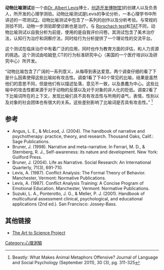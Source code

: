 {{Orphan|time=2013-08-30T21:17:54+00:00}}
'''动物比喻测试'''是一个由[[Albert_J_Levis|Dr. Albert Levis]]博士，[[创造开发博物馆|创造开发博物馆]][http://www.musuemofcreativeprocess.com]{{dead link|date=2017年11月 |bot=InternetArchiveBot |fix-attempted=yes }}的创建人以及负责人，所开发的心理学测验。动物比喻测试是Levis的争论分析，一本心理学书中所讲述的一项测试[http://arttoscience.org/publications.shtml]{{Wayback|url=http://arttoscience.org/publications.shtml |date=20130728055234 }}。动物比喻测试中包含了一系列的创作以及分析考验。与常规的测验不同，动物一步测验即使诊断也是治疗。与 [[Rorschach_test|Rorschach test]]和[[Thematic_Apperception_Test|TAT]]不同，动物比喻测试以自我分析为前提，使用的是自我评价问卷。其测试包含了美术治疗法，认知行为治疗和洞察疗法，同时给行为分析提供了一个理论性的交流平台。

这个测试在临床治疗中有着广泛的应用，同时也作为教育方面的评估，和人力资源的挑选。这个测试由哈姆登,CT的行为标准研究中心（美国的一个医疗培训以及研究中心）所开发。

“动物比喻包含了广阔的一系列意义，从侮辱到表达爱意。两个调查仔细的看了下是什么因素使得这些比喻如有攻击性。调查1看了下40个常见的比喻，结果是虽然他们的意思不同，但是他们有以描述坠落，意见不一致，以及愚蠢为中心。这些比喻中的攻击性都来源于对于动物的反感以及对于对象的非人化的贬低。调查2看了下比喻词所在的上下文，发现比喻们具不具有攻击性与所用的语气，表情，性别以及对象的社会团体也有很大的关系。这些差别影响了比喻词是否具有攻击性。”  <ref>Beastly: What Makes Animal Metaphors Offensive?
Journal of Language and Social Psychology (September 2011), 30 (3), pg. 311-325 </ref>

== 参考 ==
<!--- See [[Wikipedia:Footnotes|Wikipedia:Footnotes]] on how to create references using <ref></ref> tags which will then appear here automatically -->
{{Reflist}}
*Angus, L. E., & McLeod, J. (2004). The handbook of narrative and psychotherapy: practice, theory, and research. Thousand Oaks, Calif.: Sage Publications.
*Bruner, J. (1998). Narrative and meta-narrative. In Ferrari, M. D., & Sternberg, R. J., Self-awareness: its nature and development. New York: Guilford Press.
*Bruner, J. (2004). Life as Narrative. Social Research: An International Quarterly, 71(3), 691-710.
*Levis, A. (1987). Conflict Analysis: The Formal Theory of Behavior. Manchester, Vermont: Normative Publications. 
*Levis, A. (1987). Conflict Analysis Training: A Concise Program of Emotional Education. Manchester, Vermont: Normative Publications. 
*Suzuki, L. A., Ponterotto, J. G., & Meller, P. J. (2001). Handbook of multicultural assessment clinical, psychological, and educational applications (2nd ed.). San Francisco: Jossey-Bass.

== 其他链接 ==
* [http://arttoscience.org/amt.shtml The Art to Science Project] {{Wayback|url=http://arttoscience.org/amt.shtml |date=20200424190348 }}

<!--- Categories --->

[[Category:心理測驗|Category:心理測驗]]
